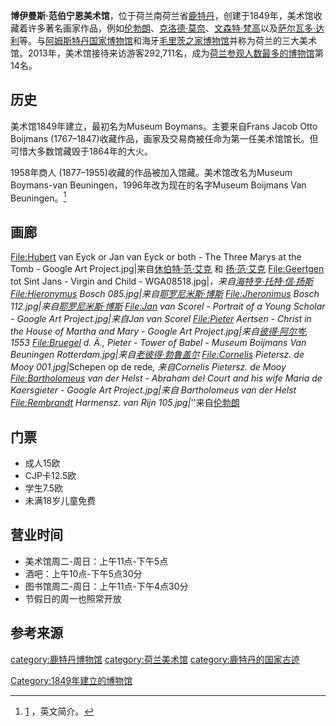 {{Infobox museum
| name                = 博伊曼斯·范伯宁恩美术馆<br>Museum Boijmans Van Beuningen
| image               = Museumpark 02.JPG
| image_upright       = 1.15
| caption             = 2007年摄于博物馆南边
| alt                 = 
| established         = {{Start date|1849|07|03|df=yes}}<ref name="about">[http://www.stadsarchief.rotterdam.nl/museum-boijmans-van-beuningen Museum Boijmans Van Beuningen], Stadsarchief Rotterdam. Retrieved on 5 August 2014. {{nl icon}}</ref>
| location            = 荷兰[[鹿特丹|鹿特丹]]Museumpark 18–20
| type                = [[艺术博物馆|艺术博物馆]]
| accreditation       = 
| key_holdings        = 
| collections         = 
| collection          = 
| visitors            = 270,000 (2015预计)<ref name="visitors2015">"[http://nos.nl/artikel/2076672-ook-2015-weer-een-goed-jaar-voor-musea.html Ook 2015 weer een goed jaar voor musea]", ''[[Nederlandse_Omroep_Stichting|NOS]]'', 2015. Retrieved 15 January 2016. {{nl icon}}</ref>
| director            = Sjarel Ex
| president           = 
| curator             = 
| owner               =
| publictransit       = 
| car_park            = 
| network             = 
| website             = {{URL|www.boijmans.nl/en/}}
}}

'''博伊曼斯·范伯宁恩美术馆'''，位于荷兰南荷兰省[[鹿特丹|鹿特丹]]，创建于1849年，美术馆收藏着许多著名画家作品，例如[[伦勃朗|伦勃朗]]、[[克洛德·莫奈|克洛德·莫奈]]、[[文森特·梵高|文森特·梵高]]以及[[萨尔瓦多·达利|萨尔瓦多·达利]]等。与[[阿姆斯特丹国家博物馆|阿姆斯特丹国家博物馆]]和海牙[[毛里茨之家博物馆|毛里茨之家博物馆]]并称为荷兰的三大美术馆。2013年，美术馆接待来访游客292,711名，成为[[荷兰参观人数最多的博物馆列表|荷兰参观人数最多的博物馆]]第14名。

== 历史 ==
美术馆1849年建立，最初名为Museum Boymans。主要来自Frans Jacob Otto Boijmans (1767–1847)收藏作品，画家及交易商{{tsl|nl|Arie Johannes Lamme}}被任命为第一任美术馆馆长。但可惜大多数馆藏毁于1864年的大火。

1958年商人{{tsl|nl|Daniël George van Beuningen}} (1877–1955)收藏的作品被加入馆藏。美术馆改名为Museum Boymans-van Beuningen，1996年改为现在的名字Museum Boijmans Van Beuningen。<ref>[http://www.boijmans.nl/en/374/about-the-museum#1tmrhMCqIJHebQLC.97] {{Wayback|url=http://www.boijmans.nl/en/374/about-the-museum#1tmrhMCqIJHebQLC.97 |date=20160618012438 }}，英文简介。</ref>

== 画廊 ==
<gallery>
File:Hubert van Eyck or Jan van Eyck or both - The Three Marys at the Tomb - Google Art Project.jpg|''{{tsl|nl|De drie Maria's aan het graf}}''来自[[休伯特·范·艾克|休伯特·范·艾克]] 和 [[扬·范·艾克|扬·范·艾克]]
File:Geertgen tot Sint Jans - Virgin and Child - WGA08518.jpg|''{{tsl|nl|De verheerlijking van Maria (Geertgen tot Sint Jans)|De verheerlijking van Maria}}，来自[[海特亨·托特·信·扬斯|海特亨·托特·信·扬斯]]
File:Hieronymus Bosch 085.jpg|''{{tsl|nl|Heilige Christoforus (Jheronimus Bosch)|De heilige Christoforus}}''来自[[耶罗尼米斯·博斯|耶罗尼米斯·博斯]]
File:Jheronimus Bosch 112.jpg|''{{tsl|nl|Marskramer (Jheronimus Bosch)|De Marskramer}}''来自[[耶罗尼米斯·博斯|耶罗尼米斯·博斯]]
File:Jan van Scorel - Portrait of a Young Scholar - Google Art Project.jpg|''{{tsl|nl|Portret van een jonge scholier}}''来自Jan van Scorel
File:Pieter Aertsen - Christ in the House of Martha and Mary - Google Art Project.jpg|''{{tsl|nl|Christus op bezoek bij Maria en Martha}}''来自[[彼得·阿尔岑|彼得·阿尔岑]], 1553
File:Bruegel d. Ä., Pieter - Tower of Babel - Museum Boijmans Van Beuningen Rotterdam.jpg|''{{tsl|nl|De Toren van Babel (Rotterdam)|De Toren van Babel}}''来自[[老彼得·勃鲁盖尔|老彼得·勃鲁盖尔]]
File:Cornelis Pietersz. de Mooy 001.jpg|''Schepen op de rede'', 来自Cornelis Pietersz. de Mooy
File:Bartholomeus van der Helst - Abraham del Court and his wife Maria de Kaersgieter - Google Art Project.jpg|''{{tsl|nl|Portret van Abraham del Court en zijn echtgenote Maria de Kaersgieter}}''来自 Bartholomeus van der Helst
File:Rembrandt Harmensz. van Rijn 105.jpg|''{{tsl|nl|Titus aan de lezenaar}}''来自[[伦勃朗|伦勃朗]]
</gallery>

== 门票 ==
*成人15欧
*CJP卡12.5欧
*学生7.5欧
*未满18岁儿童免费

== 营业时间 ==
*美术馆周二-周日：上午11点-下午5点
*酒吧：上午10点-下午5点30分
*图书馆周二-周日：上午11点-下午4点30分
*节假日的周一也照常开放

== 参考来源 ==
{{Reflist}}

[[category:鹿特丹博物馆|category:鹿特丹博物馆]]
[[category:荷兰美术馆|category:荷兰美术馆]]
[[category:鹿特丹的国家古迹|category:鹿特丹的国家古迹]]
[[Category:1849年建立的博物馆|Category:1849年建立的博物馆]]